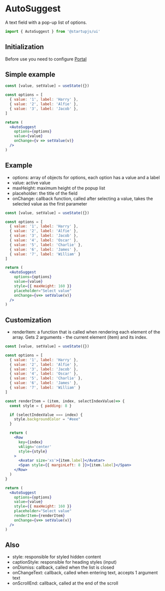 
# AutoSuggest
A text field with a pop-up list of options.

```jsx
import { AutoSuggest } from '@startupjs/ui'
```

## Initialization

Before use you need to configure [Portal](/docs/components/Portal)

## Simple example
```jsx example
const [value, setValue] = useState({})

const options = [
  { value: '1', label: 'Harry' },
  { value: '2', label: 'Alfie' },
  { value: '3', label: 'Jacob' },
]

return (
  <AutoSuggest
    options={options}
    value={value}
    onChange={v => setValue(v)}
  />
)
```

## Example
- options: array of objects for options, each option has a value and a label
- value: active value
- maxHeight: maximum height of the popup list
- placeholder: the title of the field
- onChange: callback function, called after selecting a value, takes the selected value as the first parameter
```jsx example
const [value, setValue] = useState({})

const options = [
  { value: '1', label: 'Harry' },
  { value: '2', label: 'Alfie' },
  { value: '3', label: 'Jacob' },
  { value: '4', label: 'Oscar' },
  { value: '5', label: 'Charlie' },
  { value: '6', label: 'James' },
  { value: '7', label: 'William' }
]

return (
  <AutoSuggest
    options={options}
    value={value}
    style={{ maxHeight: 160 }}
    placeholder="Select value"
    onChange={v=> setValue(v)}
  />
)
```

## Customization
- renderItem: a function that is called when rendering each element of the array. Gets 2 arguments - the current element (item) and its index.
```jsx example
const [value, setValue] = useState({})

const options = [
  { value: '1', label: 'Harry' },
  { value: '2', label: 'Alfie' },
  { value: '3', label: 'Jacob' },
  { value: '4', label: 'Oscar' },
  { value: '5', label: 'Charlie' },
  { value: '6', label: 'James' },
  { value: '7', label: 'William' }
]

const renderItem = (item, index, selectIndexValue)=> {
  const style = { padding: 8 }

  if (selectIndexValue === index) {
    style.backgroundColor = "#eee"
  }

  return (
    <Row
      key={index}
      vAlign='center'
      style={style}
    >
      <Avatar size='xs'>{item.label}</Avatar>
      <Span style={{ marginLeft: 8 }}>{item.label}</Span>
    </Row>
  )
}

return (
  <AutoSuggest
    options={options}
    value={value}
    style={{ maxHeight: 160 }}
    placeholder="Select value"
    renderItem={renderItem}
    onChange={v=> setValue(v)}
  />
)
```

## Also
- style: responsible for styled hidden content
- captionStyle: responsible for heading styles (input)
- onDismiss: callback, called when the list is closed
- onChangeText: callback, called when entering text, accepts 1 argument text
- onScrollEnd: callback, called at the end of the scroll

<Br lines={16} />
